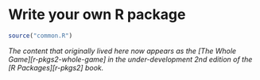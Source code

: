 # Write your own R package {#package-from-scratch}

```r
source("common.R")
```

<!--Original content: https://stat545.com/packages06_foofactors-package.html-->

*The content that originally lived here now appears as the [The Whole Game][r-pkgs2-whole-game] in the under-development 2nd edition of the [R Packages][r-pkgs2] book.*
